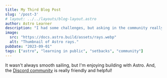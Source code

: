 ```yaml
---
title: My Third Blog Post
slug: '/post-3'
# layout: ../../layouts/blog-layout.astro
author: Astro Learner
description: "I had some challenges, but asking in the community really helped!"
image:
  src: "https://docs.astro.build/assets/rays.webp"
  alt: "Thumbnail of Astro rays."
pubDate: "2023-09-01"
tags: ["astro", "learning in public", "setbacks", "community"]
---
```

It wasn't always smooth sailing, but I'm enjoying building with Astro. And, the [Discord community](https://astro.build/chat) is really friendly and helpful!
